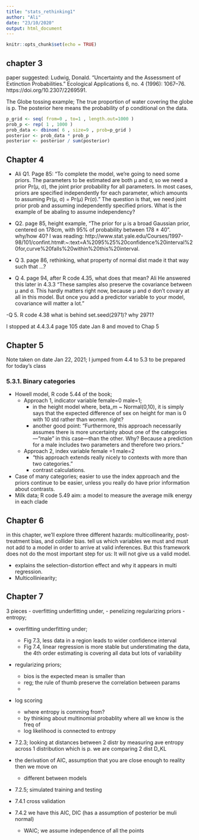 ```yaml
---
title: "stats_rethinking1"
author: "Ali"
date: "23/10/2020"
output: html_document
---
```


```r
knitr::opts_chunk$set(echo = TRUE)
```

## chapter 3
paper suggested:
Ludwig, Donald. “Uncertainty and the Assessment of Extinction Probabilities.” Ecological Applications 6, no. 4 (1996): 1067–76. https://doi.org/10.2307/2269591.


The Globe tossing example;
The true proportion of water covering the globe is p.
The posterior here means the probability of p conditional on the data.
```r
p_grid <- seq( from=0 , to=1 , length.out=1000 )
prob_p <- rep( 1 , 1000 )
prob_data <- dbinom( 6 , size=9 , prob=p_grid )
posterior <- prob_data * prob_p
posterior <- posterior / sum(posterior)
```
## Chapter 4

- Ali Q1.   Page 85: "To complete the model, we’re going to need some priors. The parameters to be estimated
are both μ and σ, so we need a prior Pr(μ, σ), the joint prior probability for all parameters.
In most cases, priors are specified independently for each parameter, which amounts to assuming Pr(μ, σ) = Pr(μ) Pr(σ)."
The question is that, we need joint prior prob and assuming independently specified priors. What is the example of be abaling to assume independency?

- Q2. page 85, height example, "The prior for μ is a broad Gaussian prior, centered on 178cm,
with 95% of probability between 178 ± 40". why/how 40?
I was reading: http://www.stat.yale.edu/Courses/1997-98/101/confint.htm#:~:text=A%2095%25%20confidence%20interval%20for,curve%20falls%20within%20this%20interval.

- Q 3. page 86, rethinking, what property of normal dist made it that way such that ...?

- Q 4. page 94, after R code 4.35, what does that mean? Ali He answered this later in 4.3.3
"These samples also preserve the covariance between μ and σ. This hardly matters right now, because μ and σ don’t covary at all in this model. But once you add a predictor variable to your model, covariance will matter a lot."

-Q 5. R code 4.38 what is behind set.seed(2971)? why 2971?

I stopped at 4.4.3.4 page 105 date Jan 8 and moved to Chap 5

## Chapter 5
Note taken on date Jan 22, 2021; I jumped from 4.4 to 5.3 to be prepared for today's class

### 5.3.1. Binary categories
- Howell model, R code 5.44 of the book;
  - Approach 1, indicator variable female=0 male=1;
    - in the height model where, beta_m ~ Normal(0,10), it is simply says that the expected difference of sex on height for man is 0 with 10 std rather than women. right?
    - another good point: "Furthermore, this approach necessarily assumes there is more uncertainty about one of the categories—“male” in this case—than the other. Why? Because a prediction for a male
includes two parameters and therefore two priors."
  - Approach 2, index variable female =1 male=2
    - "this approach extends really nicely to contexts with more than two categories."
    - contrast calculations.
    
- Case of many categories;  easier to use the index approach and the priors continue to be easier, unless you really do have prior information about
contrasts.  
- Milk data; R code 5.49 aim: a model to measure the average milk energy in each clade
  
## Chapter 6

in this chapter, we’ll explore three different hazards: multicollinearity, post-treatment bias, and collider bias. tell us which variables we must and must not add to a model in order to arrive at valid inferences. But this framework
does not do the most important step for us: It will not give us a valid model.

- explains the selection-distortion effect and why it appears in multi regression.
- Multicolliniearity;

## Chapter 7
3 pieces
- overfitting underfitting under,
- penelizing regularizing priors
- entropy; 

- overfitting underfitting under;

  - Fig 7.3, less data in a region leads to wider confidence interval
  - Fig 7.4, linear regression is more stable but understimating the data, the 4th order estimating is covering all data but lots of variability

- regularizing priors;
  - bios is the expected mean is smaller than 
  - reg; the rule of thumb preserve the correlation between params
  - 

- log scoring
  - where entropy is comming from?
  - by thinking about multinomial probablity where all we know is the freq of 
  - log likelihood is connected to entropy 

- 7.2.3; looking at distances between 2 distr by measuring ave entropy across 1 distribution which is p. we are comparing 2 dist D_KL

- the derivation of AIC, assumption that you are close enough to reality then we move on
  - different between models
  
- 7.2.5; simulated training and testing

- 7.4.1 cross validation
- 7.4.2 we have this AIC, DIC (has a assumption of posterior be muli normal)
  - WAIC; we assume independence of all the points














